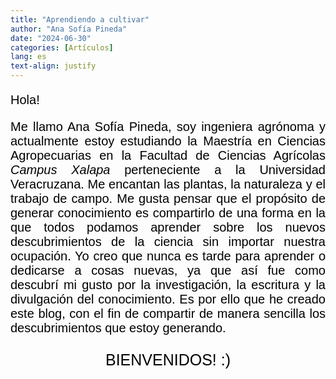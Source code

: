 ```yaml
---
title: "Aprendiendo a cultivar"
author: "Ana Sofía Pineda"
date: "2024-06-30"
categories: [Artículos]
lang: es
text-align: justify
---
```


::: {style="font-family: arial;font-size: 20px;color: black;text-align: justify"}
Hola!

Me llamo Ana Sofía Pineda, soy ingeniera agrónoma y actualmente estoy estudiando la Maestría en Ciencias Agropecuarias en la Facultad de Ciencias Agrícolas *Campus Xalapa* perteneciente a la Universidad Veracruzana. Me encantan las plantas, la naturaleza y el trabajo de campo. Me gusta pensar que el propósito de generar conocimiento es compartirlo de una forma en la que todos podamos aprender sobre los nuevos descubrimientos de la ciencia sin importar nuestra ocupación. Yo creo que nunca es tarde para aprender o dedicarse a cosas nuevas, ya que así fue como descubrí mi gusto por la investigación, la escritura y la divulgación del conocimiento. Es por ello que he creado este blog, con el fin de compartir de manera sencilla los descubrimientos que estoy generando. 
:::

::: {style="font-family: arial;font-size: 25px;color: black;text-align: center"}
BIENVENIDOS! :)
:::
